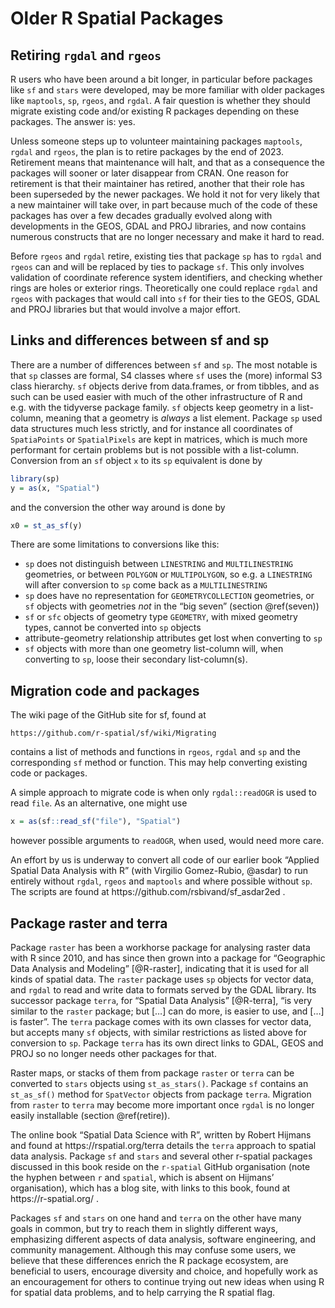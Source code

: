 # Older R Spatial Packages {#older}

## Retiring `rgdal` and `rgeos` {#retire}

R users who have been around a bit longer, in particular before
packages like `sf` and `stars` were developed, may be more familiar
with older packages like `maptools`, `sp`, `rgeos`, and `rgdal`. A
fair question is whether they should migrate existing code and/or
existing R packages depending on these packages.  The answer is: yes.

Unless someone steps up to volunteer maintaining packages `maptools`,
`rgdal` and `rgeos`, the plan is to retire packages by the end of
2023. Retirement means that maintenance will halt, and that as a
consequence the packages will sooner or later disappear from CRAN.
One reason for retirement is that their maintainer has retired,
another that their role has been superseded by the newer packages.
We hold it not for very likely that a new maintainer will take over,
in part because much of the code of these packages has over a few
decades gradually evolved along with developments in the GEOS,
GDAL and PROJ libraries, and now contains numerous constructs that
are no longer necessary and make it hard to read.

Before `rgeos` and `rgdal` retire, existing ties that package `sp`
has to `rgdal` and `rgeos` can and will be replaced by ties to
package `sf`. This only involves validation of coordinate reference
system identifiers, and checking whether rings are holes or exterior
rings. Theoretically one could replace `rgdal` and `rgeos` with
packages that would call into `sf` for their ties to the GEOS,
GDAL and PROJ libraries but that would involve a major effort.

## Links and differences between sf and sp

There are a number of differences between `sf` and `sp`. The most
notable is that `sp` classes are formal, S4 classes where `sf` uses
the (more) informal S3 class hierarchy. `sf` objects derive from
data.frames, or from tibbles, and as such can be used easier with
much of the other infrastructure of R and e.g. with the tidyverse
package family. `sf` objects keep geometry in a list-column, meaning
that a geometry is _always_ a list element. Package `sp` used data
structures much less strictly, and for instance all coordinates of
`SpatiaPoints` or `SpatialPixels` are kept in matrices, which is
much more performant for certain problems but is not possible with 
a list-column. Conversion from an `sf` object `x` to its `sp`
equivalent is done by
```r
library(sp)
y = as(x, "Spatial")
```
and the conversion the other way around is done by
```r
x0 = st_as_sf(y)
```

There are some limitations to conversions like this:

* `sp` does not distinguish between `LINESTRING` and
`MULTILINESTRING` geometries, or between `POLYGON` or `MULTIPOLYGON`,
so e.g. a `LINESTRING` will after conversion to `sp` come back as a
`MULTILINESTRING`
* `sp` does have no representation for `GEOMETRYCOLLECTION`
geometries, or `sf` objects with geometries _not_ in the "big seven"
(section \@ref(seven))
* `sf` or `sfc` objects of geometry type `GEOMETRY`, with mixed
geometry types, cannot be converted into `sp` objects
* attribute-geometry relationship attributes get lost when converting
  to `sp`
* `sf` objects with more than one geometry list-column will, when
converting to `sp`, loose their secondary list-column(s).


## Migration code and packages

The wiki page of the GitHub site for sf, found at

    https://github.com/r-spatial/sf/wiki/Migrating

contains a list of methods and functions in `rgeos`, `rgdal` and
`sp` and the corresponding `sf` method or function. This may help
converting existing code or packages.

A simple approach to migrate code is when only `rgdal::readOGR` is
used to read `file`. As an alternative, one might use
```r
x = as(sf::read_sf("file"), "Spatial")
```
however possible arguments to `readOGR`, when used, would need more
care.

An effort by us is underway to convert all code of our earlier book
"Applied Spatial Data Analysis with R" (with Virgilio Gomez-Rubio,
@asdar) to run entirely without `rgdal`, `rgeos` and `maptools` and
where possible without `sp`. The scripts are found at
https://github.com/rsbivand/sf_asdar2ed .

## Package raster and terra

Package `raster` has been a workhorse package for analysing raster
data with R since 2010, and has since then grown into a package for
"Geographic Data Analysis and Modeling" [@R-raster], indicating that
it is used for all kinds of spatial data. The `raster` package uses
`sp` objects for vector data, and `rgdal` to read and write data to
formats served by the GDAL library. Its successor package `terra`,
for "Spatial Data Analysis" [@R-terra], "is very similar to the
`raster` package; but [...] can do more, is easier to use, and
[...]  is faster". The `terra` package comes with its own classes
for vector data, but accepts many `sf` objects, with similar
restrictions as listed above for conversion to `sp`.  Package `terra`
has its own direct links to GDAL, GEOS and PROJ so no longer needs
other packages for that. 

Raster maps, or stacks of them from package `raster` or `terra`
can be converted to `stars` objects using `st_as_stars()`. Package
`sf` contains an `st_as_sf()` method for `SpatVector` objects
from package `terra`.  Migration from `raster` to `terra` may
become more important once `rgdal` is no longer easily installable
(section \@ref(retire)).

The online book "Spatial Data Science with R", written by Robert
Hijmans and found at https://rspatial.org/terra details the `terra`
approach to spatial data analysis. Package `sf` and `stars` and
several other r-spatial packages discussed in this book reside on the
`r-spatial` GitHub organisation (note the hyphen between `r` and
`spatial`, which is absent on Hijmans' organisation), which has a
blog site, with links to this book, found  at https://r-spatial.org/ . 

Packages `sf` and `stars` on one hand and `terra` on the other
have many goals in common, but try to reach them in slightly
different ways, emphasizing different aspects of data analysis,
software engineering, and community management. Although this may
confuse some users, we believe that these differences enrich the
R package ecosystem, are beneficial to users, encourage diversity
and choice, and hopefully work as an encouragement for others to
continue trying out new ideas when using R for spatial data problems,
and to help carrying the R spatial flag.
